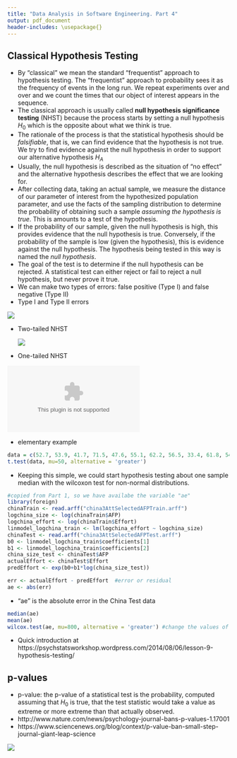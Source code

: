 ```yaml
---
title: "Data Analysis in Software Engineering. Part 4"
output: pdf_document
header-includes: \usepackage{}
---
```


## Classical Hypothesis Testing
  - By "classical" we mean the standard "frequentist" approach to hypothesis testing. The "frequentist" approach to probability sees it as the frequency of events in the long run. We repeat experiments over and over and we count the times that our object of interest appears in the sequence. 
  - The classical approach is usually called **null hypothesis significance testing** (NHST) because the process starts by setting a null hypothesis $H_0$ which is the opposite about what we think is true.
  - The rationale of the process is that the statistical hypothesis should be *falsifiable*, that is, we can find evidence that the hypothesis is not true. We try to find evidence against the null hypothesis in order to support our alternative hypothesis $H_A$
  - Usually, the null hypothesis is described as the situation of "no effect" and the alternative hypothesis describes the effect that we are looking for.
  - After collecting data, taking an actual sample, we measure the distance of our parameter of interest from the hypothesized population parameter, and use the facts of the sampling distribution to determine the probability of obtaining such a sample *assuming the hypothesis is true*. This is amounts to a test of the hypothesis.
  - If the probability of our sample, given the null hypothesis is high, this provides evidence that the null hypothesis is true. Conversely, if the probability of the sample is low (given the hypothesis), this is evidence against the null hypothesis. The hypothesis being tested in this way is named the *null hypothesis*.
  - The goal of the test is to determine if the null hypothesis can be rejected. A statistical test can either reject or fail to reject a null hypothesis, but never prove it true. 
  - We can make two types of errors: false positive (Type I) and false negative (Type II)
  - Type I and Type II errors
  
  
  ![](/home/javier/DocProjects/PRESI2013/london2015/typeIandIIwiki.png)
  
  
  
  - Two-tailed NHST
  
  
    ![](/home/javier/DocProjects/PRESI2013/london2015/stat_power_ggplot.png)
    
    
  - One-tailed NHST
  
  
  ![](/home/javier/DocProjects/PRESI2013/london2015/Fig1.eps)

  - elementary example


```r
data = c(52.7, 53.9, 41.7, 71.5, 47.6, 55.1, 62.2, 56.5, 33.4, 61.8, 54.3, 50.0, 45.3, 63.4, 53.9, 65.5, 66.6, 70.0, 52.4, 38.6, 46.1, 44.4, 60.7, 56.4);
t.test(data, mu=50, alternative = 'greater')

```
- Keeping this simple, we could start hypothesis testing about one sample median with the wilcoxon test for non-normal distributions.

```r
#copied from Part 1, so we have availabe the variable "ae"
library(foreign)
chinaTrain <- read.arff("china3AttSelectedAFPTrain.arff")
logchina_size <- log(chinaTrain$AFP)
logchina_effort <- log(chinaTrain$Effort)
linmodel_logchina_train <- lm(logchina_effort ~ logchina_size)
chinaTest <- read.arff("china3AttSelectedAFPTest.arff")
b0 <- linmodel_logchina_train$coefficients[1]
b1 <- linmodel_logchina_train$coefficients[2]
china_size_test <- chinaTest$AFP
actualEffort <- chinaTest$Effort
predEffort <- exp(b0+b1*log(china_size_test))

err <- actualEffort - predEffort  #error or residual
ae <- abs(err)
```
  
  
  - "ae" is the absolute error in the China Test data
  
  
```r
median(ae)
mean(ae)
wilcox.test(ae, mu=800, alternative = 'greater') #change the values of mu and see the results

```
 
 - Quick introduction at https://psychstatsworkshop.wordpress.com/2014/08/06/lesson-9-hypothesis-testing/
  

## p-values
  - p-value: the p-value of a statistical test is the probability, computed assuming that $H_0$ is true, that the test statistic would take a value as extreme or more extreme than that actually observed. 
  - http://www.nature.com/news/psychology-journal-bans-p-values-1.17001
  - https://www.sciencenews.org/blog/context/p-value-ban-small-step-journal-giant-leap-science
  
  
 ![](/home/javier/DocProjects/PRESI2013/london2015/pvalueBan.png)



  
  

